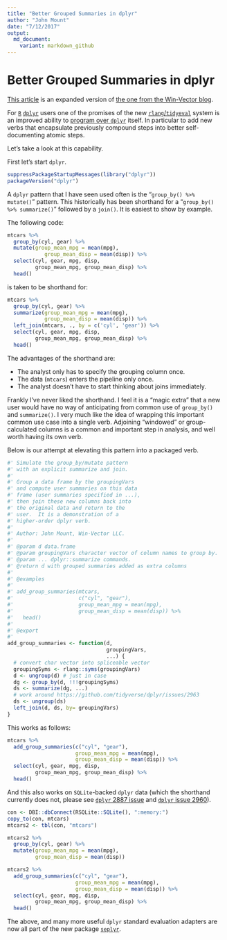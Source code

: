```yaml
---
title: "Better Grouped Summaries in dplyr"
author: "John Mount"
date: "7/12/2017"
output:
  md_document:
    variant: markdown_github
---
```


# Better Grouped Summaries in dplyr

[This article](https://github.com/WinVector/Examples/blob/master/dplyr/GroupedSummaries.md) is an expanded version of [the one from the Win-Vector blog](http://www.win-vector.com/blog/2017/07/better-grouped-summaries-in-dplyr/).

For [`R`](https://cran.r-project.org) [`dplyr`](https://CRAN.R-project.org/package=dplyr) users one of the promises of the new [`rlang`/`tidyeval`](https://CRAN.R-project.org/package=rlang) system is an improved ability to [program over `dplyr`](http://dplyr.tidyverse.org/articles/programming.html) itself. In particular to add new verbs that encapsulate previously compound steps into better self-documenting atomic steps.

Let's take a look at this capability.

First let's start `dplyr`.

```r
suppressPackageStartupMessages(library("dplyr"))
packageVersion("dplyr")
```

A `dplyr` pattern that I have seen used often is the "`group_by() %>% mutate()`" pattern.  This historically has been shorthand for a "`group_by() %>% summarize()`" followed by a `join()`.  It is easiest to show by example.

The following code:

```r
mtcars %>% 
  group_by(cyl, gear) %>%
  mutate(group_mean_mpg = mean(mpg), 
            group_mean_disp = mean(disp)) %>% 
  select(cyl, gear, mpg, disp, 
         group_mean_mpg, group_mean_disp) %>%
  head()
```

is taken to be shorthand for:

```r
mtcars %>% 
  group_by(cyl, gear) %>%
  summarize(group_mean_mpg = mean(mpg), 
            group_mean_disp = mean(disp)) %>% 
  left_join(mtcars, ., by = c('cyl', 'gear')) %>%
  select(cyl, gear, mpg, disp, 
         group_mean_mpg, group_mean_disp) %>%
  head()
```

The advantages of the shorthand are:

 * The analyst only has to specify the grouping column once.
 * The data (`mtcars`) enters the pipeline only once.
 * The analyst doesn't have to start thinking about joins immediately.
 
Frankly I've never liked the shorthand. I feel it is a "magic extra" that a new 
user would have no way of anticipating from common use of `group_by()` and `summarize()`.
I very much like the idea of wrapping this important common use case into a single
verb.  Adjoining "windowed" or group-calculated columns is a common and important
step in analysis, and well worth having its own verb.

Below is our attempt at elevating this pattern into a packaged verb.


```r
#' Simulate the group_by/mutate pattern 
#' with an explicit summarize and join.
#' 
#' Group a data frame by the groupingVars
#' and compute user summaries on this data
#' frame (user summaries specified in ...),
#' then join these new columns back into
#' the original data and return to the
#' user.  It is a demonstration of a
#' higher-order dplyr verb.
#' 
#' Author: John Mount, Win-Vector LLC.
#' 
#' @param d data.frame
#' @param groupingVars character vector of column names to group by.
#' @param ... dplyr::summarize commands.
#' @return d with grouped summaries added as extra columns
#' 
#' @examples
#' 
#' add_group_summaries(mtcars, 
#'                     c("cyl", "gear"), 
#'                     group_mean_mpg = mean(mpg), 
#'                     group_mean_disp = mean(disp)) %>%
#'   head()
#' 
#' @export
#' 
add_group_summaries <- function(d, 
                                groupingVars, 
                                ...) {
  # convert char vector into spliceable vector
  groupingSyms <- rlang::syms(groupingVars)
  d <- ungroup(d) # just in case
  dg <- group_by(d, !!!groupingSyms)
  ds <- summarize(dg, ...)
  # work around https://github.com/tidyverse/dplyr/issues/2963
  ds <- ungroup(ds)
  left_join(d, ds, by= groupingVars)
}
```

This works as follows:

```r
mtcars %>% 
  add_group_summaries(c("cyl", "gear"), 
                      group_mean_mpg = mean(mpg), 
                      group_mean_disp = mean(disp)) %>%
  select(cyl, gear, mpg, disp, 
         group_mean_mpg, group_mean_disp) %>%
  head()
```

And this also works on `SQLite`-backed `dplyr` data (which the shorthand currently does not, please see [`dplyr` 2887 issue](https://github.com/tidyverse/dplyr/issues/2887) and [`dplyr` issue 2960](https://github.com/tidyverse/dplyr/issues/2960)).

```r
con <- DBI::dbConnect(RSQLite::SQLite(), ":memory:")
copy_to(con, mtcars)
mtcars2 <- tbl(con, "mtcars")

mtcars2 %>% 
  group_by(cyl, gear) %>%
  mutate(group_mean_mpg = mean(mpg), 
         group_mean_disp = mean(disp))
```

```r
mtcars2 %>% 
  add_group_summaries(c("cyl", "gear"), 
                      group_mean_mpg = mean(mpg), 
                      group_mean_disp = mean(disp)) %>%
  select(cyl, gear, mpg, disp, 
         group_mean_mpg, group_mean_disp) %>%
  head()
```

The above, and many more useful `dplyr` standard evaluation adapters are now all part of the new package [`seplyr`](https://github.com/WinVector/seplyr).
